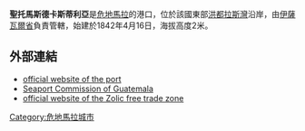 '''聖托馬斯德卡斯蒂利亞'''是[[危地馬拉|危地馬拉]]的港口，位於該國東部[[洪都拉斯灣|洪都拉斯灣]]沿岸，由[[伊薩瓦爾省|伊薩瓦爾省]]負責管轄，始建於1842年4月16日，海拔高度2米。

==外部連結==
* [http://www.santotomasport.com.gt/ official website of the port]
* [http://www.cpn.gob.gt/ Seaport Commission of Guatemala]
* [http://www.zolicguate.com/ official website of the Zolic free trade zone]

{{Guatemala-geo-stub}}
[[Category:危地馬拉城市|Category:危地馬拉城市]]